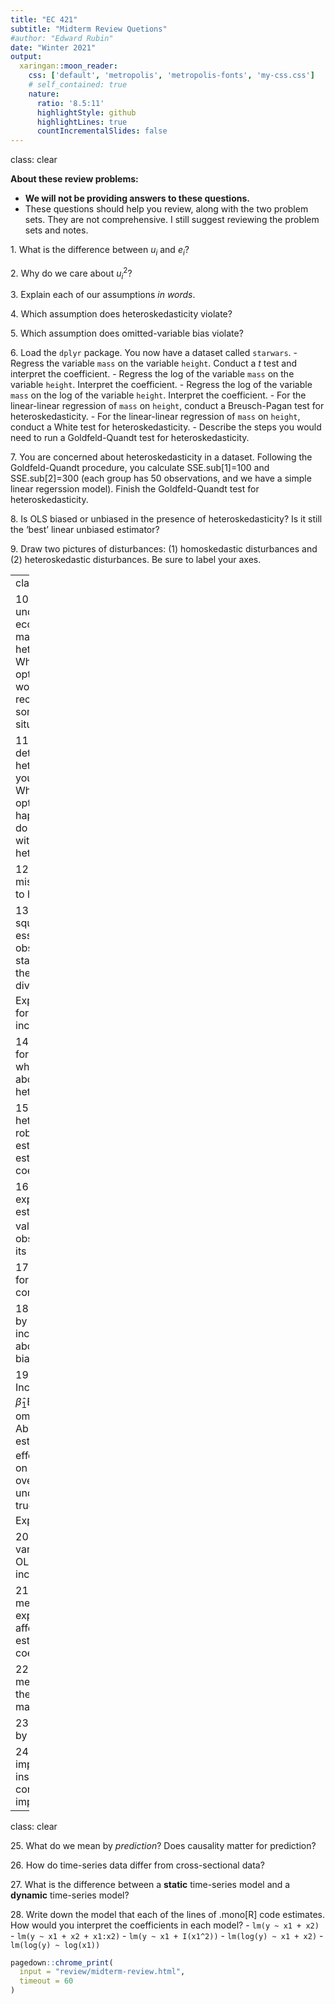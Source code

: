```yaml
---
title: "EC 421"
subtitle: "Midterm Review Quetions"
#author: "Edward Rubin"
date: "Winter 2021"
output:
  xaringan::moon_reader:
    css: ['default', 'metropolis', 'metropolis-fonts', 'my-css.css']
    # self_contained: true
    nature:
      ratio: '8.5:11'
      highlightStyle: github
      highlightLines: true
      countIncrementalSlides: false
---
```

class: clear

**About these review problems:**

- **We will not be providing answers to these questions.**
- These questions should help you review, along with the two problem sets. They are not comprehensive. I still suggest reviewing the problem sets and notes.

1\. What is the difference between $u_i$ and $e_i$?

2\. Why do we care about $u_i^2$?

3\. Explain each of our assumptions _in words_.

4\. Which assumption does heteroskedasticity violate?

5\. Which assumption does omitted-variable bias violate?

6\. Load the `dplyr` package. You now have a dataset called `starwars`.
  - Regress the variable `mass` on the variable `height`. Conduct a _t_ test and interpret the coefficient.
  - Regress the log of the variable `mass` on the variable `height`. Interpret the coefficient.
  - Regress the log of the variable `mass` on the log of the variable `height`. Interpret the coefficient.
  - For the linear-linear regression of `mass` on `height`, conduct a Breusch-Pagan test for heteroskedasticity.
  - For the linear-linear regression of `mass` on `height`, conduct a White test for heteroskedasticity.
  - Describe the steps you would need to run a Goldfeld-Quandt test for heteroskedasticity.

7\. You are concerned about heteroskedasticity in a dataset. Following the Goldfeld-Quandt procedure, you calculate SSE.sub[1]=100 and SSE.sub[2]=300 (each group has 50 observations, and we have a simple linear regerssion model). Finish the Goldfeld-Quandt test for heteroskedasticity.

8\. Is OLS biased or unbiased in the presence of heteroskedasticity? Is it still the 'best' linear unbiased estimator?

9\. Draw two pictures of disturbances: (1) homoskedastic disturbances and (2) heteroskedastic disturbances. Be sure to label your axes.

---
class: clear

10\. You think the data underlying your econometric model may be heteroskedastic.
  - What are your options?
  - What would you recommend to someone in this situation?

11\. You have detected heteroskedasticity in your data/model.
  - What are your options?
  - What happens if you don't do anything to deal with the heteroskedasticity?

12\. How can misspecification lead to heteroskedasticity?

13\. Weighted least squares (WLS) essentially divides observations by the standard deviation of their disturbance (_i.e._, dividing by $\sigma_i$). Explain the intuition for how this can increase efficiency.

14\. If OLS is unbiased for our coefficients, why do we care about heteroskedasticity?

15\. For the White, heteroskedasticity-robust standard error estimator, how do we estimate the coefficients?

16\. What is the expected value of the estimator $X_1$, *i.e.*, the value of the first observation? What is its variance?

17\. What is required for an estimator to be consistent?

18\. Can an estimator by unbiased and inconsistent? What about consistent and biased?

19\. In the regression $\text{Income}_i = \hat{\beta}_0 + \hat{\beta}_1 \text{Education}_{i} + e_i$, we omitted the variable $\text{Ability}$. Will our estimate $\hat{\beta}_1$ (the effect of education on income) overestimate or underestimate the true value of $\beta_1$? Explain.

20\. Does omitted-variable bias cause OLS to be inconsistent?

21\. How does a mis-measured explanatory variable affect OLS's estimates for the coefficients?

22\. Does measurement error in the outcome variable matter? Explain.

23\. What do we mean by *causality*?

24\. Why is causality important? Are there instances where correlation is also important/interesting?

---
class: clear

25\. What do we mean by *prediction*? Does causality matter for prediction?

26\. How do time-series data differ from cross-sectional data?

27\. What is the difference between a **static** time-series model and a **dynamic** time-series model?

28\. Write down the model that each of the lines of .mono[R] code estimates. How would you interpret the coefficients in each model?
  - `lm(y ~ x1 + x2)`
  - `lm(y ~ x1 + x2 + x1:x2)`
  - `lm(y ~ x1 + I(x1^2))`
  - `lm(log(y) ~ x1 + x2)`
  - `lm(log(y) ~ log(x1))`

```r
pagedown::chrome_print(
  input = "review/midterm-review.html",
  timeout = 60
)
```